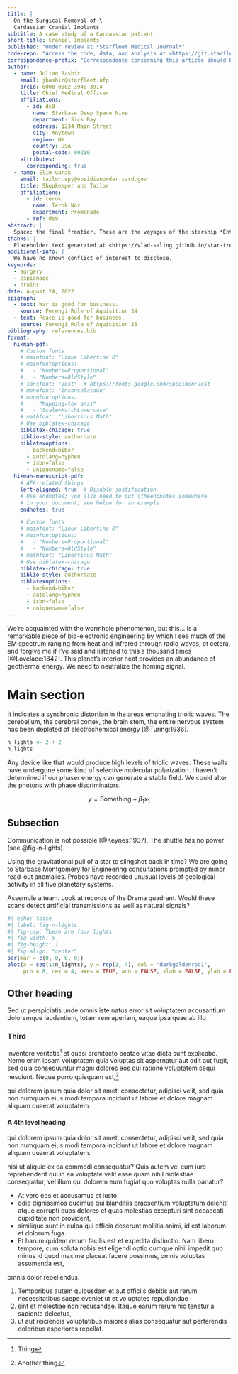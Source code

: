 ```yaml
---
title: |
  On the Surgical Removal of \
  Cardassian Cranial Implants
subtitle: A case study of a Cardassian patient
short-title: Cranial Implants
published: "Under review at *Starfleet Medical Journal*"
code-repo: "Access the code, data, and analysis at <https://git.starfleet.ufp/bashir/cranial-implants>"
correspondence-prefix: "Correspondence concerning this article should be addressed to"
author:
  - name: Julian Bashir
    email: jbashir@starfleet.ufp
    orcid: 0000-0002-3948-3914
    title: Chief Medical Officer
    affiliations: 
      - id: ds9
        name: Starbase Deep Space Nine
        department: Sick Bay
        address: 1234 Main Street
        city: Anytown
        region: NY
        country: USA
        postal-code: 90210
    attributes:
      corresponding: true
  - name: Elim Garak
    email: tailor.spy@obsidianorder.card.gov
    title: Shopkeeper and Tailor
    affiliations:
      - id: terok
        name: Terok Nor
        department: Promenade
      - ref: ds9
abstract: |
  Space: the final frontier. These are the voyages of the starship *Enterprise*. Its continuing mission: to explore strange new worlds. To seek out new life and new civilizations. To boldly go where no one has gone before!
thanks: |
  Placeholder text generated at <https://vlad-saling.github.io/star-trek-ipsum/>.
additional-info: |
  We have no known conflict of interest to disclose.
keywords:
  - surgery
  - espionage
  - brains
date: August 24, 2022
epigraph:
  - text: War is good for business. 
    source: Ferengi Rule of Aquisition 34
  - text: Peace is good for business. 
    source: Ferengi Rule of Aquisition 35
bibliography: references.bib
format:
  hikmah-pdf:
    # Custom fonts
    # mainfont: "Linux Libertine O"
    # mainfontoptions: 
    #   - "Numbers=Proportional"
    #   - "Numbers=OldStyle"
    # sansfont: "Jost"  # https://fonts.google.com/specimen/Jost
    # monofont: "InconsolataGo"
    # monofontoptions: 
    #   - "Mapping=tex-ansi"
    #   - "Scale=MatchLowercase"
    # mathfont: "Libertinus Math"
    # Use biblatex-chicago
    biblatex-chicago: true
    biblio-style: authordate
    biblatexoptions: 
      - backend=biber
      - autolang=hyphen
      - isbn=false
      - uniquename=false
  hikmah-manuscript-pdf: 
    # APA-related things
    left-aligned: true  # Disable justification
    # Use endnotes; you also need to put \theendnotes somewhere 
    # in your document; see below for an example
    endnotes: true

    # Custom fonts
    # mainfont: "Linux Libertine O"
    # mainfontoptions: 
    #   - "Numbers=Proportional"
    #   - "Numbers=OldStyle"
    # mathfont: "Libertinus Math"
    # Use biblatex-chicago
    biblatex-chicago: true
    biblio-style: authordate
    biblatexoptions: 
      - backend=biber
      - autolang=hyphen
      - isbn=false
      - uniquename=false
---
```


We're acquainted with the wormhole phenomenon, but this... Is a remarkable piece of bio-electronic engineering by which I see much of the EM spectrum ranging from heat and infrared through radio waves, et cetera, and forgive me if I've said and listened to this a thousand times [@Lovelace:1842]. This planet's interior heat provides an abundance of geothermal energy. We need to neutralize the homing signal.

# Main section

It indicates a synchronic distortion in the areas emanating triolic waves. The cerebellum, the cerebral cortex, the brain stem,  the entire nervous system has been depleted of electrochemical energy [@Turing:1936]. 

```r
n_lights <- 2 + 2
n_lights
```

Any device like that would produce high levels of triolic waves. These walls have undergone some kind of selective molecular polarization. I haven't determined if our phaser energy can generate a stable field. We could alter the photons with phase discriminators.

$$
y = \text{Something} + \beta_1 x_1
$$

## Subsection

Communication is not possible [@Keynes:1937]. The shuttle has no power (see @fig-n-lights). 

Using the gravitational pull of a star to slingshot back in time? We are going to Starbase Montgomery for Engineering consultations prompted by minor read-out anomalies. Probes have recorded unusual levels of geological activity in all five planetary systems. 

Assemble a team. Look at records of the Drema quadrant. Would these scans detect artificial transmissions as well as natural signals?

```r
#| echo: false
#| label: fig-n-lights
#| fig-cap: There are four lights
#| fig-width: 5
#| fig-height: 1
#| fig-align: "center"
par(mar = c(0, 0, 0, 0))
plot(x = seq(1:n_lights), y = rep(1, 4), col = "darkgoldenrod1", 
     pch = 8, cex = 4, axes = TRUE, ann = FALSE, xlab = FALSE, ylab = FALSE)
```

## Other heading

Sed ut perspiciatis unde omnis iste natus error sit voluptatem accusantium doloremque laudantium, totam rem aperiam, eaque ipsa quae ab illo 

### Third

inventore veritatis^[Thing] et quasi architecto beatae vitae dicta sunt explicabo. Nemo enim ipsam voluptatem quia voluptas sit aspernatur aut odit aut fugit, sed quia consequuntur magni dolores eos qui ratione voluptatem sequi nesciunt. Neque porro quisquam est,^[Another thing] 

qui dolorem ipsum quia dolor sit amet, consectetur, adipisci velit, sed quia non numquam eius modi tempora incidunt ut labore et dolore magnam aliquam quaerat voluptatem. 

#### A 4th level heading

qui dolorem ipsum quia dolor sit amet, consectetur, adipisci velit, sed quia non numquam eius modi tempora incidunt ut labore et dolore magnam aliquam quaerat voluptatem. 

nisi ut aliquid ex ea commodi consequatur? Quis autem vel eum iure reprehenderit qui in ea voluptate velit esse quam nihil molestiae consequatur, vel illum qui dolorem eum fugiat quo voluptas nulla pariatur?

- At vero eos et accusamus et iusto 
- odio dignissimos ducimus qui blanditiis praesentium voluptatum deleniti atque corrupti quos dolores et quas molestias excepturi sint occaecati cupiditate non provident, 
- similique sunt in culpa qui officia deserunt mollitia animi, id est laborum et dolorum fuga. 
- Et harum quidem rerum facilis est et expedita distinctio. Nam libero tempore, cum soluta nobis est eligendi optio cumque nihil impedit quo minus id quod maxime placeat facere possimus, omnis voluptas assumenda est, 

omnis dolor repellendus. 

1. Temporibus autem quibusdam et aut officiis debitis aut rerum necessitatibus saepe eveniet ut et voluptates repudiandae 
2. sint et molestiae non recusandae. Itaque earum rerum hic tenetur a sapiente delectus, 
3. ut aut reiciendis voluptatibus maiores alias consequatur aut perferendis doloribus asperiores repellat.

::: {.content-visible when-meta="endnotes"}
```{=latex}
\newpage
\begingroup
\singlespacing
\parindent 0pt
\parskip 2ex
\def\enotesize{\normalsize}
\theendnotes
\endgroup
\newpage
```
:::
